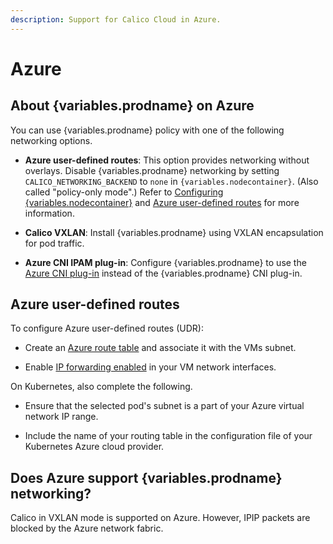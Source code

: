 ```yaml
---
description: Support for Calico Cloud in Azure.
---
```



# Azure

## About {variables.prodname} on Azure

You can use {variables.prodname} policy with one of the following networking options.

- **Azure user-defined routes**: This option provides networking without overlays.
  Disable {variables.prodname} networking by setting `CALICO_NETWORKING_BACKEND` to `none`
  in `{variables.nodecontainer}`. (Also called "policy-only mode".) Refer to
  [Configuring {variables.nodecontainer}](../component-resources/node/configuration.mdx) and [Azure user-defined routes](#azure-user-defined-routes) for more information.

- **Calico VXLAN**: Install {variables.prodname} using VXLAN encapsulation for pod traffic.
- **Azure CNI IPAM plug-in**: Configure {variables.prodname} to use the
  [Azure CNI plug-in](https://github.com/Azure/azure-container-networking/blob/master/docs/cni.md)
  instead of the {variables.prodname} CNI plug-in.

## Azure user-defined routes

To configure Azure user-defined routes (UDR):

- Create an [Azure route table][azureudrcreate] and
  associatе it with the VMs subnet.

- Enable [IP forwarding enabled][azureipforward] in your
  VM network interfaces.

On Kubernetes, also complete the following.

- Ensure that the selected pod's subnet is a part of your Azure virtual
  network IP range.

- Include the name of your routing table in the configuration file of your
  Kubernetes Azure cloud provider.

## Does Azure support {variables.prodname} networking?

Calico in VXLAN mode is supported on Azure. However, IPIP packets are blocked by the Azure network fabric.

[azureipforward]: https://docs.microsoft.com/en-us/azure/virtual-network/virtual-network-network-interface#enable-or-disable-ip-forwarding
[azureudr]: https://docs.microsoft.com/en-us/azure/virtual-network/virtual-networks-udr-overview#user-defined
[azureudrcreate]: https://docs.microsoft.com/en-us/azure/virtual-network/create-user-defined-route-portal
